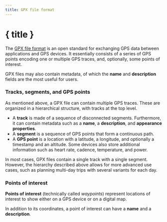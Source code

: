 ```yaml
---
title: GPX file format
---
```


<script>
</script>

# { title }

The <a href="https://www.topografix.com/gpx.asp" target="_blank">GPX file format</a> is an open standard for exchanging GPS data between applications and GPS devices.
It essentially consists of a series of GPS points encoding one or multiple GPS traces, and, optionally, some points of interest.

GPX files may also contain metadata, of which the **name** and **description** fields are the most useful for users.

### <Waypoints size="16" class="inline-block" style="margin-bottom: 2px" /> Tracks, segments, and GPS points

As mentioned above, a GPX file can contain multiple GPS traces.
These are organized in a hierarchical structure, with tracks at the top level.

- A **track** is made of a sequence of disconnected segments.
Furthermore, it can contain metadata such as a **name**, a **description**, and **appearance properties**.
- A **segment** is a sequence of GPS points that form a continuous path.
- A **GPS point** is a location with a latitude, a longitude, and optionally a timestamp and an altitude.
Some devices also store additional information such as heart rate, cadence, temperature, and power.

In most cases, GPX files contain a single track with a single segment.
However, the hierarchy described above allows for more advanced use cases, such as planning multi-day trips with several variants for each day.

### <MapPin size="16" class="inline-block" style="margin-bottom: 2px" /> Points of interest

**Points of interest** (technically called *waypoints*) represent locations of interest to show either on a GPS device or on a digital map.

In addition to its coordinates, a point of interest can have a **name** and a **description**.
